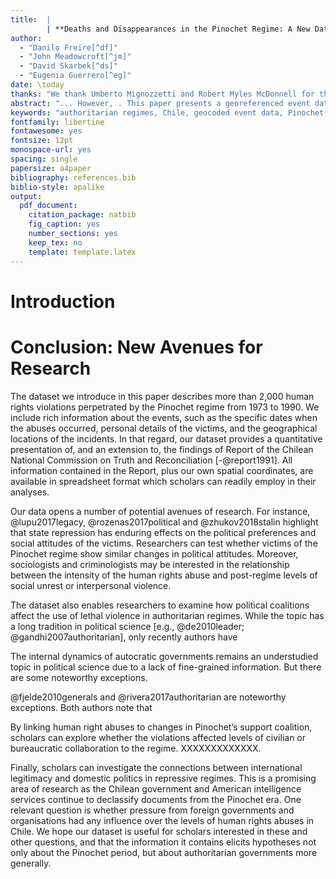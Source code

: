 ```yaml
---
title:  |
        | **Deaths and Disappearances in the Pinochet Regime: A New Dataset**
author: 
  - "Danilo Freire[^df]"
  - "John Meadowcroft[^jm]"
  - "David Skarbek[^ds]"
  - "Eugenia Guerrero[^eg]"
date: \today
thanks: "We thank Umberto Mignozzetti and Robert Myles McDonnell for their helpful comments. Data and replication information are available at [`http://github.com/danilofreire/pinochet-dataset`](http://github.com/danilofreire/pinochet-dataset)."
abstract: "... However, . This paper presents a georeferenced event dataset on "
keywords: "authoritarian regimes, Chile, geocoded event data, Pinochet, truth commission"
fontfamily: libertine
fontawesome: yes
fontsize: 12pt
monospace-url: yes
spacing: single
papersize: a4paper
bibliography: references.bib
biblio-style: apalike
output:
  pdf_document:
    citation_package: natbib
    fig_caption: yes
    number_sections: yes
    keep_tex: no
    template: template.latex
---
```


# Introduction\label{sec:intro}

\setlength{\parindent}{1cm}
\setlength{\parskip}{0pt}


# Conclusion: New Avenues for Research

The dataset we introduce in this paper describes more than 2,000 human rights violations perpetrated by the Pinochet regime from 1973 to 1990. We include rich information about the events, such as the specific dates when the abuses occurred, personal details of the victims, and the geographical locations of the incidents. In that regard, our dataset provides a quantitative presentation of, and an extension to, the findings of Report of the Chilean National Commission on Truth and Reconciliation [-@report1991]. All information contained in the Report, plus our own spatial coordinates, are available in spreadsheet format which scholars can readily employ in their analyses.

Our data opens a number of potential avenues of research. For instance, @lupu2017legacy, @rozenas2017political and @zhukov2018stalin highlight that state repression has enduring effects on the political preferences and social attitudes of the victims. Researchers can test whether victims of the Pinochet regime show similar changes in political attitudes. Moreover, sociologists and criminologists may be interested in the relationship between the intensity of the human rights abuse and post-regime levels of social unrest or interpersonal violence.

The dataset also enables researchers to examine how political coalitions affect the use of lethal violence in authoritarian regimes. While the topic has a long tradition in political science [e.g., @de2010leader; @gandhi2007authoritarian], only recently authors have  

The internal dynamics of autocratic governments remains an understudied topic in political science due to a lack of fine-grained information. But there are some noteworthy exceptions. 

@fjelde2010generals and @rivera2017authoritarian are noteworthy exceptions. Both authors note that  

By linking human right abuses to changes in Pinochet's support coalition, scholars can explore whether the violations affected levels of civilian or bureaucratic collaboration to the regime. XXXXXXXXXXXXX. 

Finally, scholars can investigate the connections between international legitimacy and domestic politics in repressive regimes. This is a promising area of research as the Chilean government and American intelligence services continue to declassify documents from the Pinochet era. One relevant question is whether pressure from foreign governments and organisations had any influence over the levels of human rights abuses in Chile. We hope our dataset is useful for scholars interested in these and other questions, and that the information it contains elicits hypotheses not only about the Pinochet period, but about authoritarian governments more generally.


[^df]: Postdoctoral Research Fellow, The Political Theory Project, Brown University, 8 Fones Alley, Providence, RI 02912, [`danilofreire@gmail.com`](mailto:danilofreire@gmail.com), [`http://danilofreire.github.io`](http://danilofreire.github.io). Corresponding author.

[^jm]: Senior Lecturer in Public Policy, Department of Political Economy, King's College London, [`john.meadowcroft@kcl.ac.uk`](mailto:john.meadowcroft@kcl.ac.uk), [`http://johnmeadowcroft.net`](http://johnmeadowcroft.net).

[^ds]: Associate Professor, Department of Political Science and the Political Theory Project, Brown University, [`david_skarbek@brown.edu`](david_skarbek@brown.edu), [`http://davidskarbek.com`](http://davidskarbek.com).

[^eg]: Software Developer, Tempo UK.

\newpage
\setlength{\parindent}{0cm}
\setlength{\parskip}{6pt}
